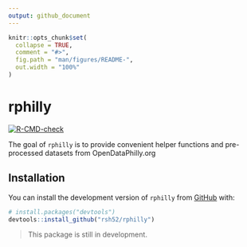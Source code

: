 ```yaml
---
output: github_document
---
```


<!-- README.md is generated from README.Rmd. Please edit that file -->

```r
knitr::opts_chunk$set(
  collapse = TRUE,
  comment = "#>",
  fig.path = "man/figures/README-",
  out.width = "100%"
)
```

# rphilly

<!-- badges: start -->
[![R-CMD-check](https://github.com/rsh52/rphilly/workflows/R-CMD-check/badge.svg)](https://github.com/rsh52/rphilly/actions)
<!-- badges: end -->

The goal of `rphilly` is to provide convenient helper functions and pre-processed datasets from OpenDataPhilly.org

## Installation

You can install the development version of `rphilly` from [GitHub](https://github.com/) with:

``` r
# install.packages("devtools")
devtools::install_github("rsh52/rphilly")
```

> This package is still in development.
